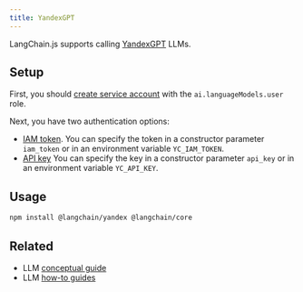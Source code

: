 ```yaml
---
title: YandexGPT
---
```


LangChain.js supports calling [YandexGPT](https://cloud.yandex.com/en/services/yandexgpt) LLMs.

## Setup

First, you should [create service account](https://cloud.yandex.com/en/docs/iam/operations/sa/create) with the `ai.languageModels.user` role.

Next, you have two authentication options:

- [IAM token](https://cloud.yandex.com/en/docs/iam/operations/iam-token/create-for-sa).
  You can specify the token in a constructor parameter `iam_token` or in an environment variable `YC_IAM_TOKEN`.
- [API key](https://cloud.yandex.com/en/docs/iam/operations/api-key/create)
  You can specify the key in a constructor parameter `api_key` or in an environment variable `YC_API_KEY`.

## Usage


<IntegrationInstallTooltip/>

```bash npm
npm install @langchain/yandex @langchain/core
```


<Yandex />

## Related

- LLM [conceptual guide](/oss/javascript/concepts/text_llms)
- LLM [how-to guides](/oss/javascript/how-to/#llms)
